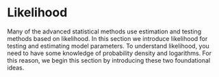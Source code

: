 # Likelihood

Many of the advanced statistical methods use estimation and testing methods based on likelihood. In this section we introduce likelihood for testing and estimating model parameters. To understand likelihood, you need to have some knowledge of probability density and logarithms. For this reason, we begin this section by introducing these two foundational ideas.


